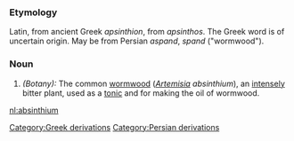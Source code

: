 ===Etymology===
Latin, from ancient Greek ''apsinthion'', from ''apsinthos''. The Greek word is of uncertain origin. May be from Persian ''aspand'', ''spand'' ("wormwood").

===Noun===
#''(Botany):'' The common [[wormwood]] (''[[Artemisia]] absinthium''), an [[intensely]] bitter plant, used as a [[tonic]] and for making the oil of wormwood.

[[nl:absinthium]]

[[Category:Greek derivations]]
[[Category:Persian derivations]]